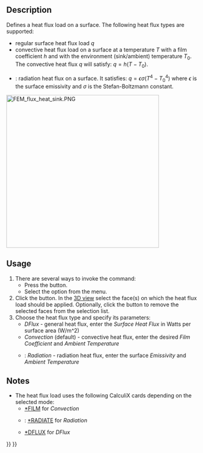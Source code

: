 <languages/>
<translate>

<!--T:9-->
{{Docnav
|[[FEM_ConstraintInitialTemperature|Constraint initial temperature]]
|[[FEM_ConstraintTemperature|Constraint temperature]]
|[[FEM_Workbench|FEM]]
|IconL=FEM_ConstraintInitialTemperature.svg
|IconR=FEM_ConstraintTemperature.svg
|IconC=Workbench_FEM.svg
}}

<!--T:1-->
{{GuiCommandContainer|
{{GuiCommand
|Name=FEM ConstraintHeatflux
|MenuLocation=Model → Thermal boundary conditions and loads → Heat flux load
|Workbenches=[[FEM_Workbench|FEM]]
|SeeAlso=[[FEM_tutorial|FEM tutorial]]
}}
{{GuiCommandFemInfo
|Solvers=CalculiX, Elmer
}}
}}

==Description== <!--T:2-->

<!--T:6-->
Defines a heat flux load on a surface. The following heat flux types are supported:
* regular surface heat flux load <math>q</math>
* convective heat flux load on a surface at a temperature <math>T</math> with a film coefficient <math>h</math> and with the environment (sink/ambient) temperature <math>T_{0}</math>. The convective heat flux <math>q</math> will satisfy: <math>q=h(T-T_{0})</math>.
* {{Version|1.0}}: radiation heat flux on a surface. It satisfies: <math>q=\epsilon \sigma(T^{4}-T_{0}^{4})</math> where <math>\epsilon</math> is the surface emissivity and <math>\sigma</math> is the Stefan-Boltzmann constant.

</translate>
[[Image:FEM_flux_heat_sink.PNG|400px]]
<translate>
{{Caption|Heat sink with convective heat flux load on the surfaces exposed to air}}

==Usage== <!--T:3-->

<!--T:7-->
# There are several ways to invoke the command:
#* Press the {{Button|[[Image:FEM_ConstraintHeatflux.svg|16px]] [[FEM_ConstraintHeatflux|Heat flux load]]}} button.
#* Select the {{MenuCommand|Model → Thermal boundary conditions and loads → [[Image:FEM_ConstraintHeatflux.svg|16px]] Heat flux load}} option from the menu.
# Click the {{Button|Add}} button. In the [[3D_view|3D view]] select the face(s) on which the heat flux load should be applied. Optionally, click the {{Button|Remove}} button to remove the selected faces from the selection list.
# Choose the heat flux type and specify its parameters:
#* ''DFlux'' - general heat flux, enter the ''Surface Heat Flux'' in Watts per surface area (W/m^2)
#* ''Convection'' (default) - convective heat flux, enter the desired ''Film Coefficient'' and ''Ambient Temperature''
#* {{Version|1.0}}: ''Radiation'' - radiation heat flux, enter the surface ''Emissivity'' and ''Ambient Temperature''

==Notes== <!--T:5-->

<!--T:8-->
* The heat flux load uses the following CalculiX cards depending on the selected mode:
** [http://web.mit.edu/calculix_v2.7/CalculiX/ccx_2.7/doc/ccx/node203.html *FILM] for ''Convection''
** {{Version|1.0}}: [http://web.mit.edu/calculix_v2.7/CalculiX/ccx_2.7/doc/ccx/node234.html *RADIATE] for ''Radiation''
** [http://web.mit.edu/calculix_v2.7/CalculiX/ccx_2.7/doc/ccx/node188.html *DFLUX] for ''DFlux''


<!--T:10-->
{{Docnav
|[[FEM_ConstraintInitialTemperature|Constraint initial temperature]]
|[[FEM_ConstraintTemperature|Constraint temperature]]
|[[FEM_Workbench|FEM]]
|IconL=FEM_ConstraintInitialTemperature.svg
|IconR=FEM_ConstraintTemperature.svg
|IconC=Workbench_FEM.svg
}}

</translate>
{{FEM Tools navi{{#translation:}}}}
{{Userdocnavi{{#translation:}}}}